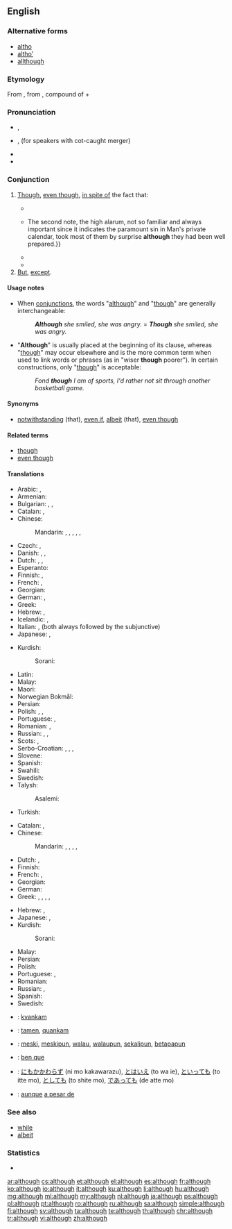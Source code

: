 ==English==

===Alternative forms===
* [[altho]] {{qualifier|informal}}
* [[altho’]]
* [[allthough]] {{qualifier|obsolete}}

===Etymology===
From {{etyl|enm|en}}, from {{etyl|ang|en}} {{term|althagh||lang=enm}}, compound of {{term|eall||lang=ang|all (emphatic)}} + {{term|þeah||lang=ang|though}}

===Pronunciation===
* {{a|UK}} {{IPA|/ɔːlˈðəʊ/}}, {{X-SAMPA|/O:l"D@U/}}
* {{a|US}} {{IPA|/ɔlˈðoʊ/}}, {{IPA|/ɑlˈðoʊ/}} (for speakers with cot-caught merger) {{X-SAMPA|/Ol"DoU/}}
* {{audio|en-us-although.ogg|Audio (US)}}
* {{rhymes|əʊ}}

===Conjunction===
{{en-con}}

# [[though|Though]], [[even though]], [[in spite of]] the fact that: {{non-gloss definition|introducing a clause that expresses a concession.}}
#: {{usex|lang=en|'''Although''' it was very muddy, the football game went on.}}
#*{{quote-book|year=1898|author={{w|Winston Churchill (novelist)|Winston Churchill}}
|title={{w|The Celebrity}}|chapter=5
|passage='''Although''' the Celebrity was almost impervious to sarcasm, he was now beginning to exhibit visible signs of uneasiness, the consciousness dawning upon him that his eccentricity was not receiving the ovation it merited.}}
#*{{quote-book|year=1963|author={{w|Margery Allingham}}|title={{w|The China Governess}}
|chapter=20|url=http://openlibrary.org/works/OL2004261W
|passage=The story struck the depressingly familiar note with which true stories ring in the tried ears of experienced policemen.{{...}}The second note, the high alarum, not so familiar and always important since it indicates the paramount sin in Man's private calendar, took most of them by surprise '''although''' they had been well prepared.}}
#* {{quote-news|year=2011|date=September 29|author=Jon Smith|work=BBC Sport
|title=[http://news.bbc.co.uk/sport2/hi/football/15014632.stm Tottenham 3-1 Shamrock Rovers]
|passage=With the north London derby to come at the weekend, Spurs boss Harry Redknapp opted to rest many of his key players, '''although''' he brought back Aaron Lennon after a month out through injury.}}
#*{{quote-magazine|date=2012-03|author=Lee A. Groat|title=Gemstones
|volume=100|issue=2|page=128|magazine={{w|American Scientist}}
|url=http://www.americanscientist.org/issues/feature/2012/2/gemstones
|passage='''Although''' there are dozens of different types of gems, among the best known and most important are diamond, ruby and sapphire, emerald and other gem forms of the mineral beryl, chrysoberyl, tanzanite, tsavorite, topaz and jade.}}
# [[but|But]], [[except]].
#: {{usex|lang=en|It was difficult, '''although''' not as difficult as we had expected.}}

====Usage notes====
* When [[conjunction]]s, the words "[[although]]" and "[[though]]" are generally interchangeable:
*: '''''Although''' she smiled, she was angry.'' = '''''Though''' she smiled, she was angry.''
* "'''Although'''" is usually placed at the beginning of its clause, whereas "[[though]]" may occur elsewhere and is the more common term when used to link words or phrases (as in "wiser '''though''' poorer"). In certain constructions, only "[[though]]" is acceptable:
*: ''Fond '''though''' I am of sports, I'd rather not sit through another basketball game.''

====Synonyms====
* {{sense|in spite of}} [[notwithstanding]] (that), [[even if]], [[albeit]] (that), [[even though]]

====Related terms====
* [[though]]
* [[even though]]

====Translations====
{{trans-top|in spite of the fact that}}
* Arabic: {{t|ar|رغم أن|tr=raghm 'anna}} <!-- please the 2nd part -->, {{t|ar|مع أن|tr=ma3a 'anna}}
* Armenian: {{t|hy|չնայած|tr=čnayaç}}
* Bulgarian: {{t|bg|макар че}}, {{t|bg|въпреки че}}, {{t|bg|при все че}}
* Catalan: {{t|ca|tot i que}}, {{t|ca|malgrat que}}
* Chinese:
*: Mandarin: {{t|cmn|雖然|sc=Hani}}, {{t+|cmn|虽然|tr=suīrán|sc=Hani}}, {{t+|cmn|儘管|sc=Hani}}, {{t|cmn|尽管|tr=jǐnguǎn|sc=Hani}}, {{qualifier|colloquial}} {{t|cmn|雖說|sc=Hani}}, {{t+|cmn|虽说|tr=suīshuō|sc=Hani}}
* Czech: {{t+|cs|ač}}, {{t+|cs|ačkoliv}}
* Danish: {{t|da|selvom}}, {{t|da|selv om}}, {{t|da|skønt}}
* Dutch: {{t+|nl|hoewel}}, {{t+|nl|alhoewel}}, {{t+|nl|ofschoon}}
* Esperanto: {{t|eo|kvankam}}
* Finnish: {{t+|fi|vaikka}}, {{t|fi|joskin}}
* French: {{t+|fr|bien que}}, {{t+|fr|quoique}}
* Georgian: {{t|ka|მიუხედავად იმისა, რომ|sc=Geor}}
* German: {{t+|de|obwohl}}, {{t+|de|obschon}} {{qualifier|poetical}}
* Greek: {{t+|el|αν και|tr=an kai}}
* Hebrew: {{t|he|למרות ש־|tr=lamrót she-}}, {{t|he|אף על פי ש־|tr=af al pi she-}}
* Icelandic: {{t+|is|þó að}}, {{t+|is|enda þótt}}
* Italian: {{t+|it|sebbene}}, {{t+|it|benché}} (both always followed by the subjunctive)
* Japanese: {{t|ja|のに|alt=...のに|tr=...noni}}, {{t|ja|だけれども|alt=...だけれども|tr=...da keredomo}}
{{trans-mid}}
* Kurdish:
*: Sorani: {{t|ku|ئه‌گه‌رچی|tr=egerçi|sc=ku-Arab}}
* Latin: {{t+|la|quamquam}}
* Malay: {{t|ms|walau}}
* Maori: {{t|mi|ahakoa}}
* Norwegian Bokmål: {{t+|nb|selv om}}
* Persian: {{t+|fa|اگرچه|tr=agarče|sc=fa-Arab}}
* Polish: {{t+|pl|choć}}, {{t+|pl|chociaż}}, {{t|pl|mimo że}}
* Portuguese: {{t+|pt|embora}}, {{t+|pt|conquanto}}
* Romanian: {{t|ro|deși}}, {{t|ro|cu toate că}}
* Russian: {{t+|ru|хотя|tr=xotjá}}, {{t|ru|несмотря на то, что|tr=nesmotrjá na tó, što}}, {{t+|ru|хоть и|tr=xot' i}}
* Scots: {{t|sco|awtho}}, {{t|sco|altho}}
* Serbo-Croatian: {{t|sh|iako}}, {{t|sh|premda}}, {{t|sh|mada}}, {{t|sh|makar}}
* Slovene: {{t+|sl|čeprav}}
* Spanish: {{t+|es|aunque}}
* Swahili: {{t|sw|ingawa}}
* Swedish: {{t+|sv|fastän}}
* Talysh:
*: Asalemi: {{t|tly|اگمچه|tr=agamcə|sc=fa-Arab}}
* Turkish: {{t+|tr|rağmen}}
{{trans-bottom}}

{{trans-top|but}}
* Catalan: {{t|ca|tot i que}}, {{t|ca|malgrat que}}
* Chinese:
*: Mandarin: {{t+|cmn|但是|tr=dànshì|sc=Hani}}, {{t+|cmn|可是|tr=kěshì|sc=Hani}}, {{t|cmn|不過|sc=Hani}}, {{t+|cmn|不过|tr=bùguò|sc=Hani}}, {{t+|cmn|然而|tr=rán'ér|sc=Hani}}
* Dutch: {{t+|nl|hoewel}}, {{t+|nl|maar}}
* Finnish: {{t+|fi|paitsi}}
* French: {{t+|fr|bien que}}, {{t+|fr|quoique}}
* Georgian: {{t|ka|თუმცა|sc=Geor}}
* German: {{t+|de|trotzdem}}
* Greek: {{t+|el|παρά|tr=pará}}, {{t+|el|ωστόσο|tr=ostóso}}, {{t|el|παρ' όλ' αυτά|tr=par' ól' autá}}, {{t+|el|μολαταύτα|tr=molataúta}}, {{t+|el|εντούτοις|tr=entoútois}}
{{trans-mid}}
* Hebrew: {{t+|he|אבל|tr=avál}}, {{t|he|אלא|tr=éla}}
* Japanese: {{t+|ja|しかし|tr=shikashi}}, {{qualifier|colloquial}}{{t|ja|でも|tr=demo}}
* Kurdish:
*: Sorani: {{t+|ku|به‌ڵام|tr=belam|sc=ku-Arab}}
* Malay: {{t|ms|tetapi}}
* Persian: {{t+|fa|هرچند|tr=harčand|sc=fa-Arab}}
* Polish: {{t+|pl|jednakże}}
* Portuguese: {{t+|pt|embora}}, {{t+|pt|conquanto}}
* Romanian: {{t|ro|insa}}
* Russian: {{t+|ru|однако|tr=odnáko}}, {{t+|ru|хотя|tr=χotjá}}
* Spanish: {{t+|es|aunque}}
* Swedish: {{t+|sv|men}}
{{trans-bottom}}

{{checktrans-top}}
* {{ttbc|eo}}: [[kvankam]]
* {{ttbc|io}}: [[tamen]], [[quankam]]
* {{ttbc|id}}: [[meski]], [[meskipun]], [[walau]], [[walaupun]], [[sekalipun]], [[betapapun]]
* {{ttbc|ia}}: [[ben que]]
* {{ttbc|ja}}: [[にもかかわらず]] (ni mo kakawarazu), [[とはいえ]] (to wa ie), [[といっても]] (to itte mo), [[としても]] (to shite mo), [[であっても]] (de atte mo)
* {{ttbc|es}}: [[aunque]] [[a pesar de]]
{{trans-bottom}}

===See also===
* [[while]]
* [[albeit]]

===Statistics===
* {{rank|bed|living|view|532|although|knowledge|hath|table}}

[[ar:although]]
[[cs:although]]
[[et:although]]
[[el:although]]
[[es:although]]
[[fr:although]]
[[ko:although]]
[[io:although]]
[[it:although]]
[[ku:although]]
[[li:although]]
[[hu:although]]
[[mg:although]]
[[ml:although]]
[[my:although]]
[[nl:although]]
[[ja:although]]
[[ps:although]]
[[pl:although]]
[[pt:although]]
[[ro:although]]
[[ru:although]]
[[sa:although]]
[[simple:although]]
[[fi:although]]
[[sv:although]]
[[ta:although]]
[[te:although]]
[[th:although]]
[[chr:although]]
[[tr:although]]
[[vi:although]]
[[zh:although]]